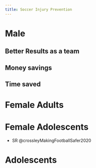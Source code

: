 ```yaml
---
title: Soccer Injury Prevention
---
```



# Male


## Better Results as a team



## Money savings


## Time saved



# Female Adults




# Female Adolescents

:::{.callout title="Reading"}

- SR @crossleyMakingFootballSafer2020 


:::


# Adolescents

